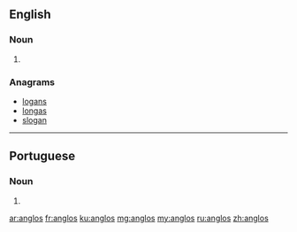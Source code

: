 {{also|angļos}}
==English==

===Noun===
{{head|en|plural}}

# {{plural of|anglo|lang=en}}

===Anagrams===
* [[logans#English|logans]]
* [[longas#English|longas]]
* [[slogan#English|slogan]]

----

==Portuguese==

===Noun===
{{head|pt|plural}} {{m}}

# {{plural of|anglo|lang=pt}}

[[ar:anglos]]
[[fr:anglos]]
[[ku:anglos]]
[[mg:anglos]]
[[my:anglos]]
[[ru:anglos]]
[[zh:anglos]]
